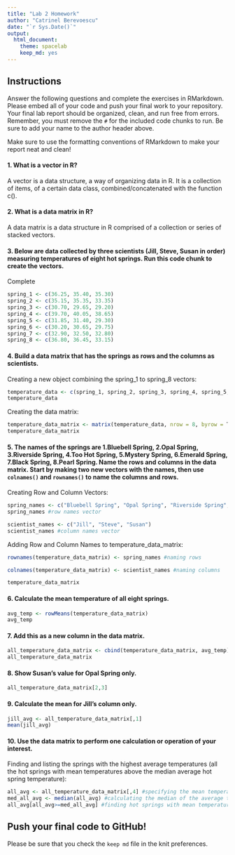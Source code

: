 ```yaml
---
title: "Lab 2 Homework"
author: "Catrinel Berevoescu"
date: "`r Sys.Date()`"
output:
  html_document: 
    theme: spacelab
    keep_md: yes
---
```


## Instructions
Answer the following questions and complete the exercises in RMarkdown. Please embed all of your code and push your final work to your repository. Your final lab report should be organized, clean, and run free from errors. Remember, you must remove the `#` for the included code chunks to run. Be sure to add your name to the author header above.  

Make sure to use the formatting conventions of RMarkdown to make your report neat and clean!  

#### 1. What is a vector in R?  

A vector is a data structure, a way of organizing data in R. It is a collection of items, of a certain data class, combined/concatenated with the function c().  

#### 2. What is a data matrix in R?  

A data matrix is a data structure in R comprised of a collection or series of stacked vectors.  

#### 3. Below are data collected by three scientists (Jill, Steve, Susan in order) measuring temperatures of eight hot springs. Run this code chunk to create the vectors.  

Complete  

```r
spring_1 <- c(36.25, 35.40, 35.30)
spring_2 <- c(35.15, 35.35, 33.35)
spring_3 <- c(30.70, 29.65, 29.20)
spring_4 <- c(39.70, 40.05, 38.65)
spring_5 <- c(31.85, 31.40, 29.30)
spring_6 <- c(30.20, 30.65, 29.75)
spring_7 <- c(32.90, 32.50, 32.80)
spring_8 <- c(36.80, 36.45, 33.15)
```

#### 4. Build a data matrix that has the springs as rows and the columns as scientists.  

Creating a new object combining the spring_1 to spring_8 vectors:  

```r
temperature_data <- c(spring_1, spring_2, spring_3, spring_4, spring_5, spring_6, spring_7, spring_8)
temperature_data 
```

Creating the data matrix:  

```r
temperature_data_matrix <- matrix(temperature_data, nrow = 8, byrow = T)
temperature_data_matrix
```

#### 5. The names of the springs are 1.Bluebell Spring, 2.Opal Spring, 3.Riverside Spring, 4.Too Hot Spring, 5.Mystery Spring, 6.Emerald Spring, 7.Black Spring, 8.Pearl Spring. Name the rows and columns in the data matrix. Start by making two new vectors with the names, then use `colnames()` and `rownames()` to name the columns and rows.  

Creating Row and Column Vectors:  

```r
spring_names <- c("Bluebell Spring", "Opal Spring", "Riverside Spring", "Too Hot Spring", "Mystery Spring", "Emerald Spring", "Black Spring", "Pearl Spring") 
spring_names #row names vector
```

```r
scientist_names <- c("Jill", "Steve", "Susan")
scientist_names #column names vector
```

Adding Row and Column Names to temperature_data_matrix:  

```r
rownames(temperature_data_matrix) <- spring_names #naming rows
```

```r
colnames(temperature_data_matrix) <- scientist_names #naming columns
```

```r
temperature_data_matrix
```

#### 6. Calculate the mean temperature of all eight springs.

```r
avg_temp <- rowMeans(temperature_data_matrix)
avg_temp
```

#### 7. Add this as a new column in the data matrix.  

```r
all_temperature_data_matrix <- cbind(temperature_data_matrix, avg_temp)
all_temperature_data_matrix
```

#### 8. Show Susan's value for Opal Spring only.

```r
all_temperature_data_matrix[2,3]
```

#### 9. Calculate the mean for Jill's column only.  

```r
jill_avg <- all_temperature_data_matrix[,1]
mean(jill_avg)
```

#### 10. Use the data matrix to perform one calculation or operation of your interest.  

Finding and listing the springs with the highest average temperatures (all the hot springs with mean temperatures above the median average hot spring temperature):  

```r
all_avg <- all_temperature_data_matrix[,4] #specifying the mean temperatures column
med_all_avg <- median(all_avg) #calculating the median of the average temperatures column
all_avg[all_avg>=med_all_avg] #finding hot springs with mean temperature above the median
```

## Push your final code to GitHub!
Please be sure that you check the `keep md` file in the knit preferences.  